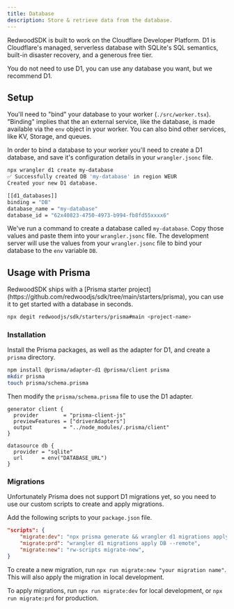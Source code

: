 ```yaml
---
title: Database
description: Store & retrieve data from the database.
---
```



RedwoodSDK is built to work on the Cloudflare Developer Platform. D1 is Cloudflare's managed, serverless database with SQLite's SQL semantics, built-in disaster recovery, and a generous free tier.

<Aside type="note" title="Pick your poison">
  You do not need to use D1, you can use any database you want, but we recommend
  D1.
</Aside>

## Setup

You'll need to "bind" your database to your worker (`./src/worker.tsx`). "Binding" implies that the an external service, like the database, is made available via the `env` object in your worker. You can also bind other services, like KV, Storage, and queues.

In order to bind a database to your worker you'll need to create a D1 database, and save it's configuration details in your `wrangler.jsonc` file.

```bash
npx wrangler d1 create my-database
✅ Successfully created DB 'my-database' in region WEUR
Created your new D1 database.

[[d1_databases]]
binding = "DB"
database_name = "my-database"
database_id = "62x40823-4750-4973-b994-fb8fd55xxxx6"
```

We've run a command to create a database called `my-database`. Copy those values and paste them into your `wrangler.jsonc` file. The development server will use the values from your `wrangler.jsonc` file to bind your database to the `env` variable `DB`.

## Usage with Prisma

<Aside type="note" title="Prisma Starter">
RedwoodSDK ships with a [Prisma starter project](https://github.com/redwoodjs/sdk/tree/main/starters/prisma), you can use it to get started with a database in seconds.

```bash frame="none"
npx degit redwoodjs/sdk/starters/prisma#main <project-name>
```

</Aside>

### Installation

Install the Prisma packages, as well as the adapter for D1, and create a `prisma` directory.

```bash
npm install @prisma/adapter-d1 @prisma/client prisma
mkdir prisma
touch prisma/schema.prisma
```

Then modify the `prisma/schema.prisma` file to use the D1 adapter.

```prisma title="prisma/schema.prisma"
generator client {
  provider        = "prisma-client-js"
  previewFeatures = ["driverAdapters"]
  output          = "../node_modules/.prisma/client"
}

datasource db {
  provider = "sqlite"
  url      = env("DATABASE_URL")
}
```

### Migrations

Unfortunately Prisma does not support D1 migrations yet, so you need to use our custom scripts to create and apply migrations.

Add the following scripts to your `package.json` file.

```json title="package.json"
"scripts": {
    "migrate:dev": "npx prisma generate && wrangler d1 migrations apply DB --local",
    "migrate:prd": "wrangler d1 migrations apply DB --remote",
    "migrate:new": "rw-scripts migrate-new",
}
```

To create a new migration, run `npx run migrate:new "your migration name"`. This will also apply the migration in local development.

To apply migrations, run `npx run migrate:dev` for local development, or `npx run migrate:prd` for production.
